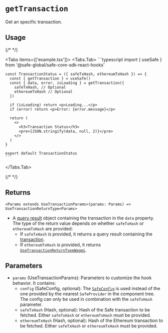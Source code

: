 
# `getTransaction`

Get an specific transaction.

## Usage

{/* <!-- vale off --> */}

<Tabs items={['example.tsx']}>
  <Tabs.Tab>
    ```typescript
    import { useSafe } from '@safe-global/safe-core-sdk-react-hooks'

    const TransactionStatus = ({ safeTxHash, ethereumTxHash }) => {
      const { getTransaction } = useSafe()
      const { data, error, isLoading } = getTransaction({
        safeTxHash, // Optional
        ethereumTxHash // Optional
      })

      if (isLoading) return <p>Loading...</p>
      if (error) return <p>Error: {error.message}</p>

      return (
        <>
          <h3>Transaction Status</h3>
          <pre>{JSON.stringify(data, null, 2)}</pre>
        </>
      )
    }

    export default TransactionStatus
    ```
  </Tabs.Tab>
</Tabs>

{/* <!-- vale on --> */}

## Returns

`<Params extends UseTransactionParams>(params: Params) => UseTransactionReturnType<Params>`

- A [query result](https://tanstack.com/query/v5/docs/framework/react/reference/useQuery) object containing the transaction in the `data` property. The type of the return value depends on whether `safeTxHash` or `ethereumTxHash` are provided:
  - If `safeTxHash` is provided, it returns a query result containing the [transaction](https://github.com/safe-global/safe-core-sdk/blob/dc602ed126cc210048b278b2372c0979ee4be62b/packages/types-kit/src/types.ts#L216C1-L247C2).
  - If `ethereumTxHash` is provided, it returns [`UseTransactionReturnTypeWagmi`](https://wagmi.sh/react/api/hooks/useTransaction).

## Parameters

- `params` (UseTransactionParams): Parameters to customize the hook behavior. It contains:
  - `config` (SafeConfig, optional): The [`SafeConfig`](./safeconfig.mdx) is used instead of the one provided by the nearest `SafeProvider` in the component tree. The config can only be used in combination with the `safeTxHash` parameter.
  - `safeTxHash` (Hash, optional): Hash of the Safe transaction to be fetched. Either `safeTxHash` or `ethereumTxHash` must be provided.
  - `ethereumTxHash` (Hash, optional): Hash of the Ethereum transaction to be fetched. Either `safeTxHash` or `ethereumTxHash` must be provided.
